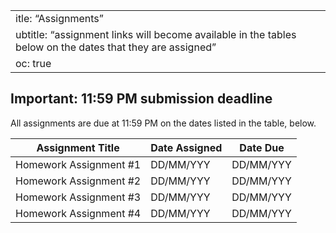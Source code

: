  ---
title: "Assignments"
subtitle: "assignment links will become available in the tables below on the dates that they are assigned"
toc: true
---

::: {.callout-important}
## Important: 11:59 PM submission deadline
All assignments are due at 11:59 PM on the dates listed in the table, below. 
:::
 
| Assignment Title         | Date Assigned  | Date Due  |
|--------------------------|----------------|-----------|
| Homework Assignment #1   | DD/MM/YYY      | DD/MM/YYY |
| Homework Assignment #2   | DD/MM/YYY      | DD/MM/YYY |
| Homework Assignment #3   | DD/MM/YYY      | DD/MM/YYY |
| Homework Assignment #4   | DD/MM/YYY      | DD/MM/YYY |